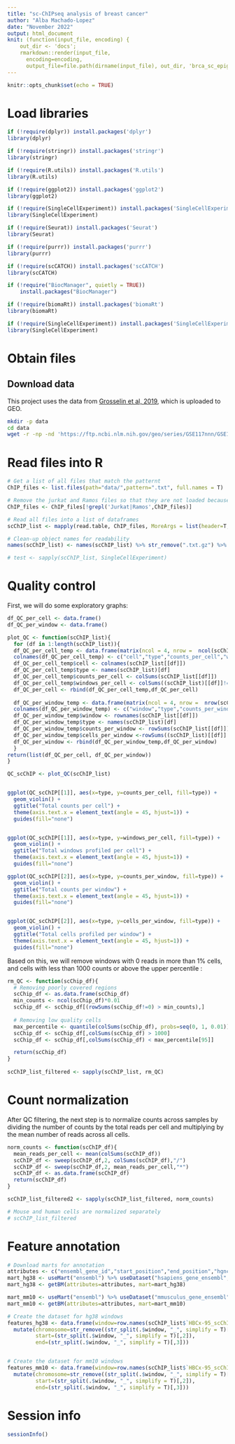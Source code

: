 ```yaml
---
title: "sc-ChIPseq analysis of breast cancer"
author: "Alba Machado-Lopez"
date: "November 2022"
output: html_document
knit: (function(input_file, encoding) {
    out_dir <- 'docs';
    rmarkdown::render(input_file,
      encoding=encoding,
      output_file=file.path(dirname(input_file), out_dir, 'brca_sc_epigenomics.html'))})
---
```


```r
knitr::opts_chunk$set(echo = TRUE)
```

# Load libraries

```r

if (!require(dplyr)) install.packages('dplyr')
library(dplyr)

if (!require(stringr)) install.packages('stringr')
library(stringr)

if (!require(R.utils)) install.packages('R.utils')
library(R.utils)

if (!require(ggplot2)) install.packages('ggplot2')
library(ggplot2)

if (!require(SingleCellExperiment)) install.packages('SingleCellExperiment')
library(SingleCellExperiment)

if (!require(Seurat)) install.packages('Seurat')
library(Seurat)

if (!require(purrr)) install.packages('purrr')
library(purrr)

if (!require(scCATCH)) install.packages('scCATCH')
library(scCATCH)

if (!require("BiocManager", quietly = TRUE))
    install.packages("BiocManager")

if (!require(biomaRt)) install.packages('biomaRt')
library(biomaRt)

if (!require(SingleCellExperiment)) install.packages('SingleCellExperiment')
library(SingleCellExperiment)
```


# Obtain files

## Download data

This project uses the data from [Grosselin et al, 2019](https://pubmed.ncbi.nlm.nih.gov/31152164/9), which is uploaded to GEO.

```bash
mkdir -p data
cd data
wget -r -np -nd 'https://ftp.ncbi.nlm.nih.gov/geo/series/GSE117nnn/GSE117309/suppl/GSE117309_RAW.tar' -R "index.html*" # Omitting the index file
```

# Read files into R

```r
# Get a list of all files that match the patternt
ChIP_files <- list.files(path="data/",pattern=".txt", full.names = T) 

# Remove the jurkat and Ramos files so that they are not loaded because they are not relevant to the study
ChIP_files <- ChIP_files[!grepl('Jurkat|Ramos',ChIP_files)]

# Read all files into a list of dataframes
scChIP_list <- mapply(read.table, ChIP_files, MoreArgs = list(header=T, row.names=1))

# Clean-up object names for readability
names(scChIP_list) <- names(scChIP_list) %>% str_remove(".txt.gz") %>% gsub("data/GSM32908.._CountTable_","",.)

# test <- sapply(scChIP_list, SingleCellExperiment)
```

# Quality control

First, we will do some exploratory graphs:

```r
df_QC_per_cell <- data.frame()
df_QC_per_window <- data.frame()

plot_QC <- function(scChIP_list){
  for (df in 1:length(scChIP_list)){
  df_QC_per_cell_temp <- data.frame(matrix(ncol = 4, nrow =  ncol(scChIP_list[[df]])))
  colnames(df_QC_per_cell_temp) <- c("cell","type","counts_per_cell","windows_per_cell")
  df_QC_per_cell_temp$cell <- colnames(scChIP_list[[df]])
  df_QC_per_cell_temp$type <- names(scChIP_list)[df]
  df_QC_per_cell_temp$counts_per_cell <- colSums(scChIP_list[[df]])
  df_QC_per_cell_temp$windows_per_cell <- colSums((scChIP_list)[[df]]!=0)
  df_QC_per_cell <- rbind(df_QC_per_cell_temp,df_QC_per_cell)
  
  df_QC_per_window_temp <- data.frame(matrix(ncol = 4, nrow =  nrow(scChIP_list[[df]])))
  colnames(df_QC_per_window_temp) <- c("window","type","counts_per_window","cells_per_window")
  df_QC_per_window_temp$window <- rownames(scChIP_list[[df]])
  df_QC_per_window_temp$type <- names(scChIP_list)[df]
  df_QC_per_window_temp$counts_per_window <- rowSums(scChIP_list[[df]])
  df_QC_per_window_temp$cells_per_window <-rowSums((scChIP_list)[[df]]!=0)
  df_QC_per_window <- rbind(df_QC_per_window_temp,df_QC_per_window)
  }
return(list(df_QC_per_cell, df_QC_per_window))
}

QC_scChIP <- plot_QC(scChIP_list)


ggplot(QC_scChIP[[1]], aes(x=type, y=counts_per_cell, fill=type)) + 
  geom_violin() + 
  ggtitle("Total counts per cell") +
  theme(axis.text.x = element_text(angle = 45, hjust=1)) + 
  guides(fill="none")


ggplot(QC_scChIP[[1]], aes(x=type, y=windows_per_cell, fill=type)) + 
  geom_violin() + 
  ggtitle("Total windows profiled per cell") +
  theme(axis.text.x = element_text(angle = 45, hjust=1)) + 
  guides(fill="none")

ggplot(QC_scChIP[[2]], aes(x=type, y=counts_per_window, fill=type)) + 
  geom_violin() + 
  ggtitle("Total counts per window") +
  theme(axis.text.x = element_text(angle = 45, hjust=1)) + 
  guides(fill="none")


ggplot(QC_scChIP[[2]], aes(x=type, y=cells_per_window, fill=type)) + 
  geom_violin() + 
  ggtitle("Total cells profiled per window") +
  theme(axis.text.x = element_text(angle = 45, hjust=1)) + 
  guides(fill="none")
```

Based on this, we will remove windows with 0 reads in more than 1% cells, and cells with less than 1000 counts or above the upper percentile :

```r
rm_QC <- function(scChip_df){
  # Removing poorly covered regions
  scChip_df <- as.data.frame(scChip_df)
  min_counts <- ncol(scChip_df)*0.01
  scChip_df <- scChip_df[(rowSums(scChip_df!=0) > min_counts),] 
  
  # Removing low quality cells
  max_percentile <- quantile(colSums(scChip_df), probs=seq(0, 1, 0.01))
  scChip_df <- scChip_df[,colSums(scChip_df) > 1000] 
  scChip_df <- scChip_df[,colSums(scChip_df) < max_percentile[95]] 

  return(scChip_df)
}
 
scChIP_list_filtered <- sapply(scChIP_list, rm_QC)
```

# Count normalization

After QC filtering, the next step is to normalize counts across samples by dividing the number of counts by the total reads per cell and multiplying by the mean number of reads across all cells.

```r
norm_counts <- function(scChIP_df){
  mean_reads_per_cell <- mean(colSums(scChIP_df))
  scChIP_df <- sweep(scChIP_df,2, colSums(scChIP_df),"/")
  scChIP_df <- sweep(scChIP_df,2, mean_reads_per_cell,"*")
  scChIP_df <- as.data.frame(scChIP_df)
  return(scChIP_df)
}

scChIP_list_filtered2 <- sapply(scChIP_list_filtered, norm_counts)

# Mouse and human cells are normalized separately
# scChIP_list_filtered
```

# Feature annotation

```r
# Download marts for annotation
attributes <- c("ensembl_gene_id","start_position","end_position","hgnc_symbol","chromosome_name")
mart_hg38 <- useMart("ensembl") %>% useDataset("hsapiens_gene_ensembl", .)
mart_hg38 <- getBM(attributes=attributes, mart=mart_hg38)

mart_mm10 <- useMart("ensembl") %>% useDataset("mmusculus_gene_ensembl", .)
mart_mm10 <- getBM(attributes=attributes, mart=mart_mm10)

# Create the dataset for hg38 windows
features_hg38 <- data.frame(window=row.names(scChIP_list$`HBCx-95_scChIP_H3K27me3_hg38`)) %>% 
  mutate(chromosome=str_remove((str_split(.$window, "_", simplify = T)[,1]),"chr"),
         start=(str_split(.$window, "_", simplify = T)[,2]),
         end=(str_split(.$window, "_", simplify = T)[,3]))


# Create the dataset for mm10 windows
features_mm10 <- data.frame(window=row.names(scChIP_list$`HBCx-95_scChIP_H3K27me3_mm10`)) %>% 
  mutate(chromosome=str_remove((str_split(.$window, "_", simplify = T)[,1]),"chr"),
         start=(str_split(.$window, "_", simplify = T)[,2]),
         end=(str_split(.$window, "_", simplify = T)[,3]))


```



# Session info

```r
sessionInfo()
```

